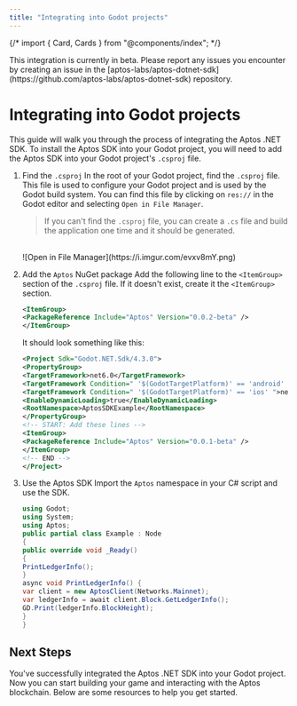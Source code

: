 ```yaml
---
title: "Integrating into Godot projects"
---
```





{/* import { Card, Cards } from "@components/index"; */}

<Aside type="caution">
  This integration is currently in beta. Please report any issues you encounter
  by creating an issue in the
  [aptos-labs/aptos-dotnet-sdk](https://github.com/aptos-labs/aptos-dotnet-sdk)
  repository.
</Aside>

# Integrating into Godot projects

This guide will walk you through the process of integrating the Aptos .NET SDK. To install the Aptos SDK into your Godot project,
you will need to add the Aptos SDK into your Godot project's `.csproj` file.

<Steps>

1. Find the `.csproj`
    In the root of your Godot project, find the `.csproj` file. This file is used to
    configure your Godot project and is used by the Godot build system. You can find
    this file by clicking on `res://` in the Godot editor and selecting `Open in File Manager`.
    > If you can't find the `.csproj` file, you can create a `.cs` file and build the application one time and it should be generated.
    <br />
    <div className="border dark:border-white/30 w-fit rounded-md overflow-clip shadow-md max-w-lg">
    ![Open in File Manager](https://i.imgur.com/evxv8mY.png)
    </div>

2. Add the `Aptos` NuGet package
    Add the following line to the `<ItemGroup>` section of the `.csproj` file. If it doesn't exist, create it the `<ItemGroup>` section.
    ```xml filename=".csproj"
    <ItemGroup>
    <PackageReference Include="Aptos" Version="0.0.2-beta" />
    </ItemGroup>
    ```
    It should look something like this:
    ```xml filename=".csproj" {10-14}
    <Project Sdk="Godot.NET.Sdk/4.3.0">
    <PropertyGroup>
    <TargetFramework>net6.0</TargetFramework>
    <TargetFramework Condition=" '$(GodotTargetPlatform)' == 'android' ">net7.0</TargetFramework>
    <TargetFramework Condition=" '$(GodotTargetPlatform)' == 'ios' ">net8.0</TargetFramework>
    <EnableDynamicLoading>true</EnableDynamicLoading>
    <RootNamespace>AptosSDKExample</RootNamespace>
    </PropertyGroup>
    <!-- START: Add these lines -->
    <ItemGroup>
    <PackageReference Include="Aptos" Version="0.0.1-beta" />
    </ItemGroup>
    <!-- END -->
    </Project>
    ```

3. Use the Aptos SDK
    Import the `Aptos` namespace in your C# script and use the SDK.
    ```csharp filename="Example.cs" {3-3,9-9,12-16}
    using Godot;
    using System;
    using Aptos;
    public partial class Example : Node
    {
    public override void _Ready()
    {
    PrintLedgerInfo();
    }
    async void PrintLedgerInfo() {
    var client = new AptosClient(Networks.Mainnet);
    var ledgerInfo = await client.Block.GetLedgerInfo();
    GD.Print(ledgerInfo.BlockHeight);
    }
    }
    ```

</Steps>

## Next Steps

You've successfully integrated the Aptos .NET SDK into your Godot project. Now
you can start building your game and interacting with the Aptos blockchain. Below
are some resources to help you get started.


<CardGrid>
  <LinkCard href="./getting-started" title="Getting Started" description={"Begin developing using the Aptos .NET SDK."} />
</CardGrid>
